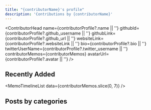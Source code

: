 ```yaml
---
title: "{contributorName}'s profile"
description: 'Contributions by {contributorName}'
---
```


<ContributorHead
    name={contributorProfile?.name || ''}
    githubId={contributorProfile?.github_username || ''}
    githubLink={contributorProfile?.github_url || ''}
    websiteLink={contributorProfile?.websiteLink || ''}
    bio={contributorProfile?.bio || ''}
    twitterUserName={contributorProfile?.twitter_username || ''}
    contributorMemos={contributorMemos}
    avatarUrl={contributorProfile?.avatar || ''}
/>

## Recently Added

<MemoTimelineList data={contributorMemos.slice(0, 7)} />

## Posts by categories

<MemosByCategory data={contributorMemos} />